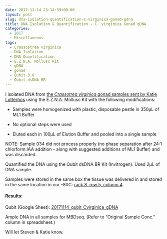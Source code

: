 ```yaml
---
date: 2017-11-14 23:14:59+00:00
layout: post
slug: dna-isolation-quantification-c-virginica-gonad-gdna
title: DNA Isolation & Quantification - C. virginica Gonad gDNA
categories:
  - 2017
  - Miscellaneous
tags:
  - Crassostrea virginica
  - DNA Isolation
  - DNA Quantification
  - E.Z.N.A. Mollusc Kit
  - gDNA
  - gonad
  - Qubit 3.0
  - Qubit dsDNA BR
---
```


I isolated DNA from [the _Crassotrea virginica_ gonad samples sent by Katie Lotterhos](https://robertslab.github.io/sams-notebook/2017/10/03/samples-received-c-virginica-gonad-tissue-from-katie-lotterhos.html) using the E.Z.N.A. Mollusc Kit with the following modifications:





  * Samples were homogenized with plastic, disposable pestle in 350μL of ML1 Buffer


  * No optional steps were used


  * Eluted each in 100μL of Elution Buffer and pooled into a single sample



NOTE: Sample 034 did not process properly (no phase separation after 24:1 chlorform:IAA addition - along with suggested additions of ML1 Buffer) and was discarded.

Quantified the DNA using the Qubit dsDNA BR Kit (Invitrogen). Used 2μL of DNA sample.

Samples were stored in the same box the tissue was delivered in and stored in the same location in our -80C: [rack 8, row 5, column 4](https://docs.google.com/spreadsheets/d/1Qsvz3QTURlPF_hX05BQxjom3484WuMfqQ1ILl9LEljU/edit?usp=sharing).



#### Results:



Qubit (Google Sheet): [20171114_qubit_Cvirginica_gDNA](https://docs.google.com/spreadsheets/d/1T5CzZH8p73UCDXNUhDK685FtfsNE4R9lRQa5ZZMuqW8/edit?usp=sharing)

Ample DNA in all samples for MBDseq. (Refer to "Original Sample Conc." column in spreadsheet.)

Will let Steven & Katie know.


